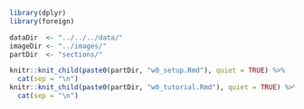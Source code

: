```{r, include = FALSE}
library(dplyr)
library(foreign)

dataDir  <- "../../../data/"
imageDir <- "../images/"
partDir  <- "sections/"
```

<!--
\Sexpr{knit_child("w0_setup.Rmd", quiet = TRUE) %>% cat(sep = "\n")}
\Sepxr{knit_child("w0_basics.Rmd", quiet = TRUE) %>% cat(sep = "\n")}
\Sexpr{knit_child("w0_tutorial.Rmd", quiet = TRUE) %>% cat(sep = "\n")}
-->

```{r, echo = FALSE, message = FALSE, warning = FALSE, results = "asis"}
knitr::knit_child(paste0(partDir, "w0_setup.Rmd"), quiet = TRUE) %>% 
  cat(sep = "\n")
knitr::knit_child(paste0(partDir, "w0_tutorial.Rmd"), quiet = TRUE) %>% 
  cat(sep = "\n")
```
